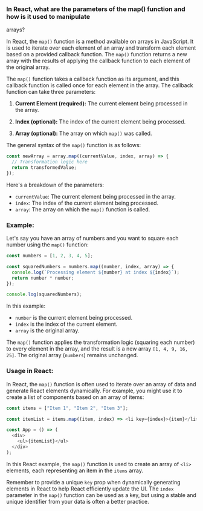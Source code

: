 ### In React, what are the parameters of the map() function and how is it used to manipulate

arrays?

In React, the `map()` function is a method available on arrays in JavaScript. It is used to iterate over each element of an array and transform each element based on a provided callback function. The `map()` function returns a new array with the results of applying the callback function to each element of the original array.

The `map()` function takes a callback function as its argument, and this callback function is called once for each element in the array. The callback function can take three parameters:

1. **Current Element (required):** The current element being processed in the array.

2. **Index (optional):** The index of the current element being processed.

3. **Array (optional):** The array on which `map()` was called.

The general syntax of the `map()` function is as follows:

```javascript
const newArray = array.map((currentValue, index, array) => {
  // Transformation logic here
  return transformedValue;
});
```

Here's a breakdown of the parameters:

- `currentValue`: The current element being processed in the array.
- `index`: The index of the current element being processed.
- `array`: The array on which the `map()` function is called.

### Example:

Let's say you have an array of numbers and you want to square each number using the `map()` function:

```javascript
const numbers = [1, 2, 3, 4, 5];

const squaredNumbers = numbers.map((number, index, array) => {
  console.log(`Processing element ${number} at index ${index}`);
  return number * number;
});

console.log(squaredNumbers);
```

In this example:

- `number` is the current element being processed.
- `index` is the index of the current element.
- `array` is the original array.

The `map()` function applies the transformation logic (squaring each number) to every element in the array, and the result is a new array `[1, 4, 9, 16, 25]`. The original array (`numbers`) remains unchanged.

### Usage in React:

In React, the `map()` function is often used to iterate over an array of data and generate React elements dynamically. For example, you might use it to create a list of components based on an array of items:

```javascript
const items = ["Item 1", "Item 2", "Item 3"];

const itemList = items.map((item, index) => <li key={index}>{item}</li>);

const App = () => (
  <div>
    <ul>{itemList}</ul>
  </div>
);
```

In this React example, the `map()` function is used to create an array of `<li>` elements, each representing an item in the `items` array.

Remember to provide a unique `key` prop when dynamically generating elements in React to help React efficiently update the UI. The `index` parameter in the `map()` function can be used as a key, but using a stable and unique identifier from your data is often a better practice.
